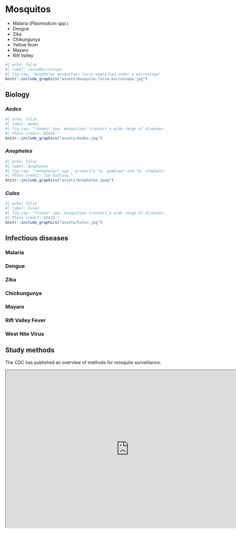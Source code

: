 # Mosquitos

::: {.callout-note title="Infections"}
- Malaria (*Plasmodium spp.*)
- Dengue
- Zika
- Chikungunya
- Yellow fever
- Mayaro
- Rift Valley
:::


```r
#| echo: false
#| label: larvaMicroscope
#| fig-cap: "Anopheles mosquitoes larva magnified under a microscope"
knitr::include_graphics("assets/mosquito-larva-microscope.jpg")
```

## Biology

### *Aedes*
```r
#| echo: false
#| label: Aedes
#| fig-cap: "*Aedes* spp. mosquitoes transmit a wide range of diseases: chikungunya, dengue, and Zika among others.
#| Photo credit: NIAID."
knitr::include_graphics("assets/Aedes.jpg")
```  

### *Anopheles*
```r
#| echo: false
#| label: Anopheles
#| fig-cap: "*Anopheles* spp., primarily *A. gambiae* and *A. stephensi*, are the vectors of malaria.
#| Photo credit: Jim Gathany."
knitr::include_graphics("assets/Anopheles.jpeg")
```  

### *Culex*
```r
#| echo: false
#| label: Culex
#| fig-cap: "*Culex* spp. mosquitoes transmit a wide range of diseases: West Nile viruse, St. Louis encephalitis, and Rift Valley Fever among others.
#| Photo credit: NIAID."
knitr::include_graphics("assets/Culex.jpg")
```  

## Infectious diseases

### Malaria

### Dengue

### Zika

### Chickungunya

### Mayaro

### Rift Valley Fever

### West Nile Virus

## Study methods
The CDC has published an overview of methods for mosquito surveillance: 
```{=html}
<iframe width="780" height="500" src="https://www.cdc.gov/mosquitoes/php/toolkit/mosquito-surveillance-traps.html" title="CDC Mosquito Surveillance"></iframe>
```

